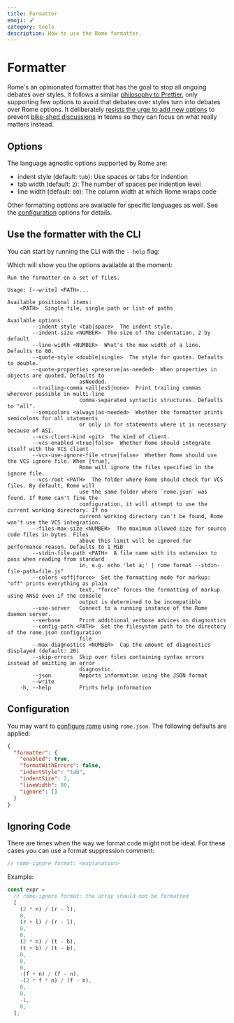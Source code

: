 ```yaml
---
title: Formatter
emoji: 🖌️
category: tools
description: How to use the Rome formatter.
---
```



# Formatter

Rome's an opinionated formatter that has the goal to stop all ongoing debates over styles. It follows a similar [philosophy to Prettier](https://prettier.io/docs/en/option-philosophy.html), only supporting
few options to avoid that debates over styles turn into debates over Rome options. It deliberately [resists the urge to add new options](https://github.com/prettier/prettier/issues/40) to prevent [bike-shed discussions](https://en.wikipedia.org/wiki/Law_of_triviality) in teams so they can focus on what really matters instead.

## Options

The language agnostic options supported by Rome are:

- indent style (default: `tab`): Use spaces or tabs for indention
- tab width (default: `2`): The number of spaces per indention level
- line width (default: `80`): The column width at which Rome wraps code

Other formatting options are available for specific languages as well.  See the [configuration](/configuration) options for details.

## Use the formatter with the CLI

You can start by running the CLI with the `--help` flag:

<PackageManagerRomeCommand command="format --help" />

Which will show you the options available at the moment:

```plaintext
Run the formatter on a set of files.

Usage: [--write] <PATH>...

Available positional items:
    <PATH>  Single file, single path or list of paths

Available options:
        --indent-style <tab|space>  The indent style.
        --indent-size <NUMBER>  The size of the indentation, 2 by default
        --line-width <NUMBER>  What's the max width of a line. Defaults to 80.
        --quote-style <double|single>  The style for quotes. Defaults to double.
        --quote-properties <preserve|as-needed>  When properties in objects are quoted. Defaults to
                       asNeeded.
        --trailing-comma <all|es5|none>  Print trailing commas wherever possible in multi-line
                       comma-separated syntactic structures. Defaults to "all".
        --semicolons <always|as-needed>  Whether the formatter prints semicolons for all statements
                       or only in for statements where it is necessary because of ASI.
        --vcs-client-kind <git>  The kind of client.
        --vcs-enabled <true|false>  Whether Rome should integrate itself with the VCS client
        --vcs-use-ignore-file <true|false>  Whether Rome should use the VCS ignore file. When [true],
                       Rome will ignore the files specified in the ignore file.
        --vcs-root <PATH>  The folder where Rome should check for VCS files. By default, Rome will
                       use the same folder where `rome.json` was found. If Rome can't fine the
                       configuration, it will attempt to use the current working directory. If no
                       current working directory can't be found, Rome won't use the VCS integration.
        --files-max-size <NUMBER>  The maximum allowed size for source code files in bytes. Files
                       above this limit will be ignored for performance reason. Defaults to 1 MiB
        --stdin-file-path <PATH>  A file name with its extension to pass when reading from standard
                       in, e.g. echo 'let a;' | rome format --stdin-file-path=file.js"
        --colors <off|force>  Set the formatting mode for markup: "off" prints everything as plain
                       text, "force" forces the formatting of markup using ANSI even if the console
                       output is determined to be incompatible
        --use-server   Connect to a running instance of the Rome daemon server.
        --verbose      Print additional verbose advices on diagnostics
        --config-path <PATH>  Set the filesystem path to the directory of the rome.json configuration
                       file
        --max-diagnostics <NUMBER>  Cap the amount of diagnostics displayed (default: 20)
        --skip-errors  Skip over files containing syntax errors instead of emitting an error
                       diagnostic.
        --json         Reports information using the JSON format
        --write
    -h, --help         Prints help information
```

## Configuration

You may want to [configure rome](/configuration/#formatter) using `rome.json`. The following defaults are applied:

```json
{
  "formatter": {
    "enabled": true,
    "formatWithErrors": false,
    "indentStyle": "tab",
    "indentSize": 2,
    "lineWidth": 80,
    "ignore": []
  }
}
```

## Ignoring Code

There are times when the way we format code might not be ideal. For these cases you can use a format suppression comment:

```js
// rome-ignore format: <explanation>
```

Example:

```js
const expr =
  // rome-ignore format: the array should not be formatted
  [
    (2 * n) / (r - l),
    0,
    (r + l) / (r - l),
    0,
    0,
    (2 * n) / (t - b),
    (t + b) / (t - b),
    0,
    0,
    0,
    -(f + n) / (f - n),
    -(2 * f * n) / (f - n),
    0,
    0,
    -1,
    0,
  ];
```
